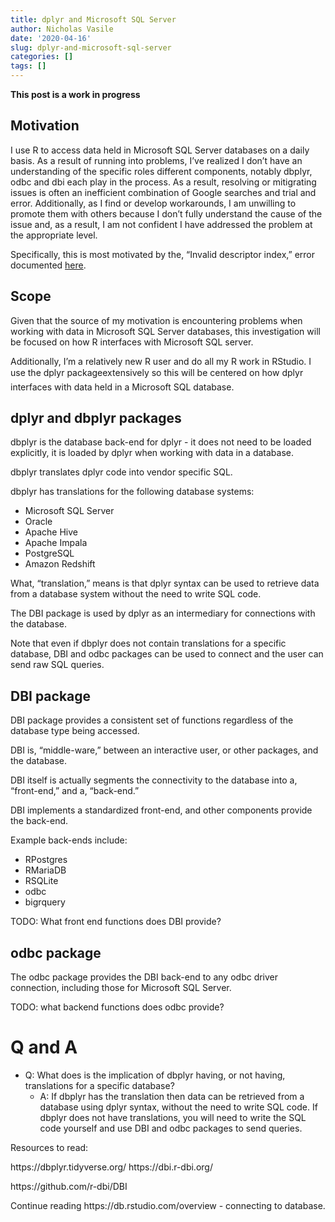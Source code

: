 ```yaml
---
title: dplyr and Microsoft SQL Server
author: Nicholas Vasile
date: '2020-04-16'
slug: dplyr-and-microsoft-sql-server
categories: []
tags: []
---
```


**This post is a work in progress**

## Motivation

I use R to access data held in Microsoft SQL Server databases on a daily basis. As a result of running into problems, I've realized I don't have an understanding of the specific roles different components, notably dbplyr, odbc and dbi each play in the process. As a result, resolving or mitigrating issues is often an inefficient combination of Google searches and trial and error. Additionally, as I find or develop workarounds, I am unwilling to promote them with others because I don't fully understand the cause of the issue and, as a result, I am not confident I have addressed the problem at the appropriate level. 

Specifically, this is most motivated by the, "Invalid descriptor index," error documented [here](https://github.com/r-dbi/odbc/issues/309 ).

## Scope

Given that the source of my motivation is encountering problems when working with data in Microsoft SQL Server databases, this investigation will be focused on how R interfaces with Microsoft SQL server.

Additionally, I'm a relatively new R user and do all my R work in RStudio. I use the dplyr packageextensively so this will be centered on how dplyr interfaces with data held in a Microsoft SQL database.

## dplyr and dbplyr packages

dbplyr is the database back-end for dplyr - it does not need to be loaded explicitly, it is loaded by dplyr when working with data in a database.

dbplyr translates dplyr code into vendor specific SQL. 

dbplyr has translations for the following database systems:

* Microsoft SQL Server
* Oracle
* Apache Hive
* Apache Impala
* PostgreSQL
* Amazon Redshift

What, "translation," means is that dplyr syntax can be used to retrieve data from a database system without the need to write SQL code.

The DBI package is used by dplyr as an intermediary for connections with the database.

Note that even if dbplyr does not contain translations for a specific database, DBI and odbc packages can be used to connect and the user can send raw SQL queries. 

## DBI package

DBI package provides a consistent set of functions regardless of the database type being accessed.

DBI is, "middle-ware," between an interactive user, or other packages, and the database.

DBI itself is actually segments the connectivity to the database into a, "front-end," and a, "back-end."

DBI implements a standardized front-end, and other components provide the back-end.

Example back-ends include: 

* RPostgres
* RMariaDB
* RSQLite
* odbc
* bigrquery

TODO: What front end functions does DBI provide?

## odbc package

The odbc package provides the DBI back-end to any odbc driver connection, including those for Microsoft SQL Server.

TODO: what backend functions does odbc provide?

# Q and A

* Q: What does is the implication of dbplyr having, or not having, translations for a specific database?
    + A: If dbplyr has the translation then data can be retrieved from a database using dplyr syntax, without the need to write SQL code. If dbplyr does not have translations, you will need to write the SQL code yourself and use DBI and odbc packages to send queries.

Resources to read: 

https://dbplyr.tidyverse.org/
https://dbi.r-dbi.org/

https://github.com/r-dbi/DBI    
  
Continue reading https://db.rstudio.com/overview - connecting to database.